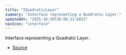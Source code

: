 ```yaml
---
title: "IQuadraticLayer"
summary: "Interface representing a Quadratic Layer."
updatedAt: "2025-10-26T20:08:13.681Z"
navIcon: "interface"
---
```



Interface representing a Quadratic Layer.

<Table data={{ headers: [{"content":"Property","key":"property","sortable":true},{"content":"Type","key":"type","sortable":true},{"content":"Value","key":"value","sortable":true},{"content":"Description","key":"description"}], rows: [["id","[string](https://developer.mozilla.org/en-US/docs/Web/JavaScript/Reference/Global_Objects/String)","\\-","The unique identifier of the layer."],["props","[IQuadraticLayerProps](/LazyCanvas/interfaces/IQuadraticLayerProps)","\\-","The properties specific to the Quadratic Layer."],["type","QuadraticCurve","\\-","The type of the layer, which is `QuadraticCurve`."],["visible","[boolean](https://developer.mozilla.org/en-US/docs/Web/JavaScript/Reference/Global_Objects/Boolean)","\\-","Whether the layer is visible."],["zIndex","[number](https://developer.mozilla.org/en-US/docs/Web/JavaScript/Reference/Global_Objects/Number)","\\-","The z-index of the layer, determining its stacking order."]] }} />


- [Source](https://github.com/NMMTY/LazyCanvas/blob/ba3e53b2fefc78794f94d50b21443818f2774649/packages/lazycanvas/src/structures/components/QuadraticLayer.ts#L20)